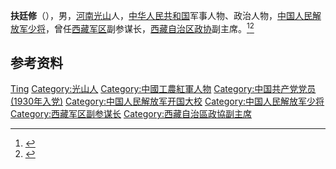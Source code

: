 '''扶廷修'''（{{bd|1912年||1966年|}}），男，[[河南|河南]][[光山|光山]]人，[[中华人民共和国|中华人民共和国]]军事人物、政治人物，[[中国人民解放军少将|中国人民解放军少将]]，曾任[[西藏军区|西藏军区]]副参谋长，[[西藏自治区政协|西藏自治区政协]]副主席。<ref>{{Cite book|title=中国抗日战争人物大词典|author=刘景泉主编; 沈久泉, 王凯捷, 李卓副主编|publisher=天津大学出版社|year=1999|isbn=|location=|pages=}}</ref><ref>{{Cite book|title=中华人民共和国职官志|author=何虎生, 李耀东, 向常福主编|publisher=中国社会出版社|year=2003|isbn=9787800883934|location=北京|pages=}}</ref>

== 参考资料 ==
{{reflist}}

{{中国人物小作品}}

{{Authority control}}
{{DEFAULTSORT:Fu扶}}
[[Category:扶姓|Ting]]
[[Category:光山人|Category:光山人]]
[[Category:中國工農紅軍人物|Category:中國工農紅軍人物]]
[[Category:中国共产党党员_(1930年入党)|Category:中国共产党党员 (1930年入党)]]
[[Category:中国人民解放军开国大校|Category:中国人民解放军开国大校]]
[[Category:中国人民解放军少将|Category:中国人民解放军少将]]
[[Category:西藏军区副参谋长|Category:西藏军区副参谋长]]
[[Category:西藏自治區政協副主席|Category:西藏自治區政協副主席]]